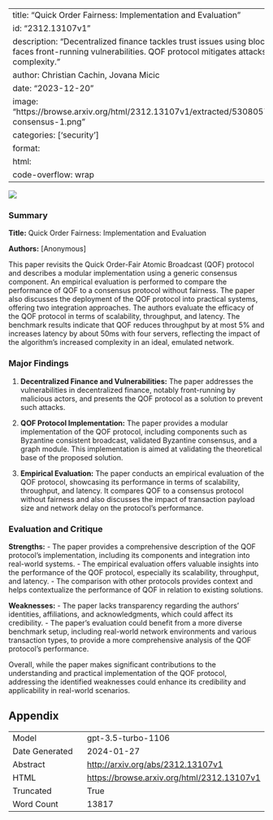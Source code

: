 
---
title: "Quick Order Fairness: Implementation and Evaluation"
id: "2312.13107v1"
description: "Decentralized finance tackles trust issues using blockchain but faces front-running vulnerabilities. QOF protocol mitigates attacks but adds complexity."
author: Christian Cachin, Jovana Micic
date: "2023-12-20"
image: "https://browse.arxiv.org/html/2312.13107v1/extracted/5308057/imgs/fig-consensus-1.png"
categories: ['security']
format:
  html:
    code-overflow: wrap
---

![](https://browse.arxiv.org/html/2312.13107v1/extracted/5308057/imgs/fig-consensus-1.png)

### Summary

**Title:** Quick Order Fairness: Implementation and Evaluation

**Authors:** [Anonymous]

This paper revisits the Quick Order-Fair Atomic Broadcast (QOF) protocol and describes a modular implementation using a generic consensus component. An empirical evaluation is performed to compare the performance of QOF to a consensus protocol without fairness. The paper also discusses the deployment of the QOF protocol into practical systems, offering two integration approaches. The authors evaluate the efficacy of the QOF protocol in terms of scalability, throughput, and latency. The benchmark results indicate that QOF reduces throughput by at most 5% and increases latency by about 50ms with four servers, reflecting the impact of the algorithm's increased complexity in an ideal, emulated network.

### Major Findings

1. **Decentralized Finance and Vulnerabilities:** The paper addresses the vulnerabilities in decentralized finance, notably front-running by malicious actors, and presents the QOF protocol as a solution to prevent such attacks.

2. **QOF Protocol Implementation:** The paper provides a modular implementation of the QOF protocol, including components such as Byzantine consistent broadcast, validated Byzantine consensus, and a graph module. This implementation is aimed at validating the theoretical base of the proposed solution.

3. **Empirical Evaluation:** The paper conducts an empirical evaluation of the QOF protocol, showcasing its performance in terms of scalability, throughput, and latency. It compares QOF to a consensus protocol without fairness and also discusses the impact of transaction payload size and network delay on the protocol's performance.

### Evaluation and Critique

**Strengths:**
- The paper provides a comprehensive description of the QOF protocol's implementation, including its components and integration into real-world systems.
- The empirical evaluation offers valuable insights into the performance of the QOF protocol, especially its scalability, throughput, and latency.
- The comparison with other protocols provides context and helps contextualize the performance of QOF in relation to existing solutions.

**Weaknesses:**
- The paper lacks transparency regarding the authors' identities, affiliations, and acknowledgments, which could affect its credibility.
- The paper's evaluation could benefit from a more diverse benchmark setup, including real-world network environments and various transaction types, to provide a more comprehensive analysis of the QOF protocol's performance.

Overall, while the paper makes significant contributions to the understanding and practical implementation of the QOF protocol, addressing the identified weaknesses could enhance its credibility and applicability in real-world scenarios.

## Appendix

|          |          |
|----------|----------|
| Model     | gpt-3.5-turbo-1106       |
| Date Generated     | 2024-01-27       |
| Abstract | [http://arxiv.org/abs/2312.13107v1](http://arxiv.org/abs/2312.13107v1)        |
| HTML     | [https://browse.arxiv.org/html/2312.13107v1](https://browse.arxiv.org/html/2312.13107v1)       |
| Truncated       | True       |
| Word Count       | 13817       |